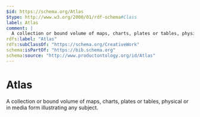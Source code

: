 ```yaml
---
$id: https://schema.org/Atlas
$type: http://www.w3.org/2000/01/rdf-schema#Class
label: Atlas
comment: |
  A collection or bound volume of maps, charts, plates or tables, physical or in media form illustrating any subject.
rdfs:label: "Atlas"
rdfs:subClassOf: "https://schema.org/CreativeWork"
schema:isPartOf: "https://bib.schema.org"
schema:source: "http://www.productontology.org/id/Atlas"
---
```


# Atlas

A collection or bound volume of maps, charts, plates or tables, physical or in media form illustrating any subject.

